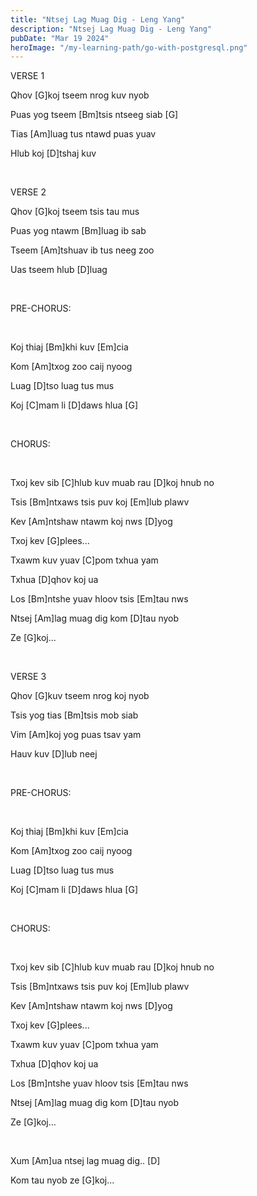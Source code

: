 ```yaml
---
title: "Ntsej Lag Muag Dig - Leng Yang"
description: "Ntsej Lag Muag Dig - Leng Yang"
pubDate: "Mar 19 2024"
heroImage: "/my-learning-path/go-with-postgresql.png"
---
```


VERSE 1

Qhov [G]koj tseem nrog kuv nyob

Puas yog tseem [Bm]tsis ntseeg siab [G]

Tias [Am]luag tus ntawd puas yuav

Hlub koj [D]tshaj kuv

<br />

VERSE 2

Qhov [G]koj tseem tsis tau mus

Puas yog ntawm [Bm]luag ib sab

Tseem [Am]tshuav ib tus neeg zoo

Uas tseem hlub [D]luag

<br />

PRE-CHORUS:

<br />

Koj thiaj [Bm]khi kuv [Em]cia

Kom [Am]txog zoo caij nyoog

Luag [D]tso luag tus mus

Koj [C]mam li [D]daws hlua [G]

<br />

CHORUS:

<br />

Txoj kev sib [C]hlub kuv muab rau [D]koj hnub no

Tsis [Bm]ntxaws tsis puv koj [Em]lub plawv

Kev [Am]ntshaw ntawm koj nws [D]yog

Txoj kev [G]plees...

Txawm kuv yuav [C]pom txhua yam

Txhua [D]qhov koj ua

Los [Bm]ntshe yuav hloov tsis [Em]tau nws

Ntsej [Am]lag muag dig kom [D]tau nyob

Ze [G]koj...

<br />

VERSE 3

Qhov [G]kuv tseem nrog koj nyob

Tsis yog tias [Bm]tsis mob siab

Vim [Am]koj yog puas tsav yam

Hauv kuv [D]lub neej

<br />

PRE-CHORUS:

<br />

Koj thiaj [Bm]khi kuv [Em]cia

Kom [Am]txog zoo caij nyoog

Luag [D]tso luag tus mus

Koj [C]mam li [D]daws hlua [G]

<br />

CHORUS:

<br />

Txoj kev sib [C]hlub kuv muab rau [D]koj hnub no

Tsis [Bm]ntxaws tsis puv koj [Em]lub plawv

Kev [Am]ntshaw ntawm koj nws [D]yog

Txoj kev [G]plees...

Txawm kuv yuav [C]pom txhua yam

Txhua [D]qhov koj ua

Los [Bm]ntshe yuav hloov tsis [Em]tau nws

Ntsej [Am]lag muag dig kom [D]tau nyob

Ze [G]koj...

<br />

Xum [Am]ua ntsej lag muag dig.. [D]

Kom tau nyob ze [G]koj...

